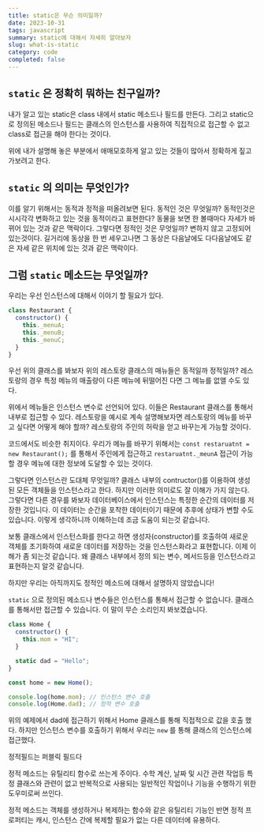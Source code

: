 ```yaml
---
title: static은 무슨 의미일까?
date: 2023-10-31
tags: javascript
summary: static에 대해서 자세히 알아보자
slug: what-is-static
category: code
completed: false
---
```


## `static` 은 정확히 뭐하는 친구일까?

내가 알고 있는 static은 class 내에서 static 메소드나 필드를 만든다. 그리고 static으로 정의된 메소드나 필드는 클래스의 인스턴스를 사용하여 직접적으로 접근할 수 없고 class로 접근을 해야 한다는 것이다.

위에 내가 설명해 놓은 부분에서 애매모호하게 알고 있는 것들이 많아서 정확하게 짚고 가보려고 한다.

## `static` 의 의미는 무엇인가?

이를 알기 위해서는 동적과 정적을 떠올려보면 된다. 동적인 것은 무엇일까? 동적인것은 시시각각 변화하고 있는 것을 동적이라고 표현한다? 동물을 보면 한 볼때마다 자세가 바뀌어 있는 것과 같은 맥락이다. 그렇다면 정적인 것은 무엇일까? 변하지 않고 고정되어 있는것이다. 길거리에 동상을 한 번 세우고나면 그 동상은 다음날에도 다다음날에도 같은 자세 같은 위치에 있는 것과 같은 맥락이다.

## 그럼 `static` 메소드는 무엇일까?

우리는 우선 인스턴스에 대해서 이야기 할 필요가 있다.

```javascript
class Restaurant {
  constructor() {
    this._menuA;
    this._menuB;
    this._menuC;
  }
}
```

우선 위의 클래스를 봐보자 위의 레스토랑 클래스의 매뉴들은 동적일까 정적일까? 레스토랑의 경우 특정 메뉴의 매출량이 다른 메뉴에 뒤떨어진 다면 그 메뉴를 없앨 수도 있다.

위에서 메뉴들은 인스턴스 변수로 선언되어 있다. 이들은 Restaurant 클래스를 통해서 내부로 접근할 수 있다. 레스토랑을 예시로 계속 설명해보자면 레스토랑의 메뉴를 바꾸고 싶다면 어떻게 해야 할까? 레스토랑의 주인의 허락을 얻고 바꾸는게 가능할 것이다.

코드에서도 비슷한 취지이다. 우리가 메뉴를 바꾸기 위해서는 `const restaruatnt = new Restaurant();` 를 통해서 주인에게 접근하고 `restaruatnt._meunA` 접근이 가능할 경우 메뉴에 대한 정보에 도달할 수 있는 것이다.

그렇다면 인스턴스란 도대체 무엇일까? 클래스 내부의 contructor()를 이용하여 생성된 모든 객체들을 인스턴스라고 한다. 하지만 이러한 의미로도 잘 이해가 가지 않는다. 그렇다면 다른 경우를 봐보자 데이터베이스에서 인스턴스는 특정한 순간의 데이터를 저장한 것입니다. 이 데이터는 순간을 포착한 데이터이기 때문에 추후에 상태가 변할 수도 있습니다. 이렇게 생각하니까 이해하는데 조금 도움이 되는것 같습니다.

보통 클래스에서 인스턴스화를 한다고 하면 생성자(constructor)를 호출하여 새로운 객체를 초기화하여 새로운 데이터를 저장하는 것을 인스턴스화라고 표현합니다. 이제 이해가 좀 되는것 같습니다. 왜 클래스 내부에서 정의 되는 변수, 메서드등을 인스턴스라고 표현하는지 알것 같습니다.

하지만 우리는 아직까지도 정적인 메소드에 대해서 설명하지 않았습니다!

`static` 으로 정의된 메소드나 변수들은 인스턴스를 통해서 접근할 수 없습니다. 클래스를 통해서만 접근할 수 있습니다. 이 말이 무슨 소리인지 봐보겠습니다.

```javascript
class Home {
  constructor() {
    this.mom = "HI";
  }

  static dad = "Hello";
}

const home = new Home();

console.log(home.mom); // 인스턴스 변수 호출
console.log(Home.dad); // 정적 변수 호출
```

위의 예제에서 dad에 접근하기 위해서 Home 클래스를 통해 직접적으로 값을 호출 했다. 하지만 인스턴스 변수를 호출하기 위해서 우리는 `new` 를 통해 클래스의 인스턴스에 접근했다.

정적필드는 퍼블릭 필드다

정적 메소드는 유틸리티 함수로 쓰는게 주이다. 수학 계산, 날짜 및 시간 관련 작업등 특정 클래스와 관련이 없고 반복적으로 사용되는 일반적인 작업이나 기능을 수행하기 위한 도우미로써 쓰인다.

정적 메소드는 객체를 생성하거나 복제하는 함수와 같은 유틸리티 기능인 반면 정적 프로퍼티는 캐시, 인스턴스 간에 복제할 필요가 없는 다른 데이터에 유용하다.
